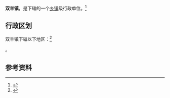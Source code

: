 {{中国乡级行政区|21/07/81/103/000}}

'''双羊镇'''，是{{PRC admin/fullname|21/07/81/103/000|3}}下辖的一个[[乡镇|乡镇]]级行政单位。<ref>{{PRC admin/ref sgc|{{PRC admin/parent|21/07/81/103/000}}}}</ref>

== 行政区划 ==

双羊镇下辖以下地区：<ref>{{PRC admin/ref sgc|21/07/81/103/000}}</ref>

{{PRC admin/children|21/07/81/103/000}}。

== 参考资料 ==

{{reflist}}

{{行政区划小作品}}
{{PRC admin/navcat|21/07/81/103/000}}